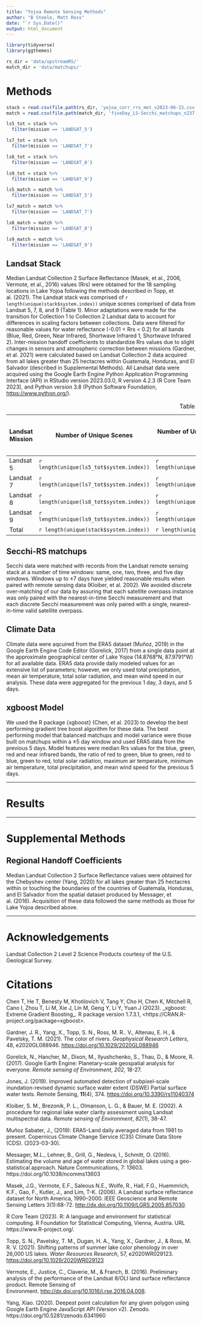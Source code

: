 ```yaml
---
title: "Yojoa Remote Sensing Methods"
author: "B Steele, Matt Ross"
date: "`r Sys.Date()"
output: html_document
---
```


```r
library(tidyverse)
library(ggthemes)

rs_dir = 'data/upstreamRS/'
match_dir = 'data/matchups/'
```

# Methods

```r
stack = read.csv(file.path(rs_dir, 'yojoa_corr_rrs_met_v2023-06-15.csv'))
match = read.csv(file.path(match_dir, 'fiveDay_LS-Secchi_matchups_n237.csv'))

ls5_tot = stack %>% 
  filter(mission == 'LANDSAT_5') 

ls7_tot = stack %>% 
  filter(mission == 'LANDSAT_7') 

ls8_tot = stack %>% 
  filter(mission == 'LANDSAT_8') 

ls9_tot = stack %>% 
  filter(mission == 'LANDSAT_9') 

ls5_match = match %>% 
  filter(mission == 'LANDSAT_5')

ls7_match = match %>% 
  filter(mission == 'LANDSAT_7') 

ls8_match = match %>% 
  filter(mission == 'LANDSAT_8') 

ls9_match = match %>% 
  filter(mission == 'LANDSAT_9') 

```

## Landsat Stack

Median Landsat Collection 2 Surface Reflectance (Masek, et al., 2006, Vermote, et al., 2016) values (Rrs) were obtained for the 18 sampling locations in Lake Yojoa following the methods described in Topp, et al. (2021). The Landsat stack was comprised of `r length(unique(stack$system.index))` unique scenes comprised of data from Landsat 5, 7, 8, and 9 (Table 1). Minor adaptations were made for the transition for Collection 1 to Collection 2 Landsat data to account for differences in scaling factors between collections. Data were filtered for reasonable values for water reflectance (-0.01 \< Rrs \< 0.2) for all bands (Blue, Red, Green, Near Infrared, Shortwave Infrared 1, Shortwave Infrared 2). Inter-mission handoff coefficients to standardize Rrs values due to slight changes in sensors and atmospheric correction between missions (Gardner, et al. 2021) were calculated based on Landsat Collection 2 data acquired from all lakes greater than 25 hectacres within Guatemala, Honduras, and El Salvador (described in Supplemental Methods). All Landsat data were acquired using the Google Earth Engine Python Application Programming Interface (API) in RStudio version 2023.03.0, R version 4.2.3 (R Core Team 2023), and Python version 3.8 (Python Software Foundation, <https://www.python.org/>).

| Landsat Mission | Number of Unique Scenes                  | Number of Unique Scenes with ±5 day matchups | Total number of Available Landsat-Location overpasses | Total number of Landsat-*in situ* Secchi matches |
|---------------|---------------|---------------|---------------|---------------|
| Landsat 5       | `r length(unique(ls5_tot$system.index))` | `r length(unique(ls5_match$system.index))`   | `r nrow(ls5_tot)`                                     | `r nrow(ls5_match)`                              |
| Landsat 7       | `r length(unique(ls7_tot$system.index))` | `r length(unique(ls7_match$system.index))`   | `r nrow(ls7_tot)`                                     | `r nrow(ls7_match)`                              |
| Landsat 8       | `r length(unique(ls8_tot$system.index))` | `r length(unique(ls8_match$system.index))`   | `r nrow(ls8_tot)`                                     | `r nrow(ls8_match)`                              |
| Landsat 9       | `r length(unique(ls9_tot$system.index))` | `r length(unique(ls9_match$system.index))`   | `r nrow(ls9_tot)`                                     | `r nrow(ls9_match)`                              |
| Total           | `r length(unique(stack$system.index))`   | `r length(unique(match$syste.index))`        | `r nrow(stack)`                                       | `r nrow(match)`                                  |

: Table 1

## Secchi-RS matchups

Secchi data were matched with records from the Landsat remote sensing stack at a number of time windows: same, one, two, three, and five day windows. Windows up to ±7 days have yielded reasonable results when paired with remote sensing data (Kloiber, et al. 2002). We avoided discrete over-matching of our data by assuring that each satellite overpass instance was only paired with the nearest-in-time Secchi measurement and that each discrete Secchi measurement was only paired with a single, nearest-in-time valid satellite overpass.

## Climate Data

Climate data were aqcuired from the ERA5 dataset (Muñoz, 2019) in the Google Earth Engine Code Editor (Gorelick, 2017) from a single data point at the approximate geographical center of Lake Yojoa (14.8768°N, 87.9791°W) for all available data. ERA5 data provide daily modeled values for an extensive list of parameters; however, we only used total precipitation, mean air temperature, total solar radiation, and mean wind speed in our analysis. These data were aggregated for the previous 1 day, 3 days, and 5 days.

## xgboost Model

We used the R package {xgboost} (Chen, et al. 2023) to develop the best performing gradient tree boost algorithm for these data. The best performing model that balanced matchups and model variance were those built on matchups within a ±5 day window and used ERA5 data from the previous 5 days. Model features were median Rrs values for the blue, green, red and near infrared bands, the ratio of red to green, blue to green, red to blue, green to red, total solar radiation, maximum air temperature, minimum air temperature, total precipitation, and mean wind speed for the previous 5 days.

------------------------------------------------------------------------

# Results

------------------------------------------------------------------------

# Supplemental Methods

## Regional Handoff Coefficients

Median Landsat Collection 2 Surface Reflectance values were obtained for the Chebyshev center (Yang, 2020) for all lakes greater than 25 hectacres within or touching the boundaries of the countries of Guatemala, Honduras, and El Salvador from the spatial dataset produced by Messager, et al. (2016). Acquisition of these data followed the same methods as those for Lake Yojoa described above.

------------------------------------------------------------------------

# Acknowledgements

Landsat Collection 2 Level 2 Science Products courtesy of the U.S. Geological Survey.

# Citations

Chen T, He T, Benesty M, Khotilovich V, Tang Y, Cho H, Chen K, Mitchell R, Cano I, Zhou T, Li M, Xie J, Lin M, Geng Y, Li Y, Yuan J (2023). \_xgboost: Extreme Gradient Boosting\_. R package version 1.7.3.1, \<https://CRAN.R-project.org/package=xgboost\>.

Gardner, J. R., Yang, X., Topp, S. N., Ross, M. R.. V., Altenau, E. H., & Pavelsky, T. M. (2021). The color of rivers. *Geophysical Research Letters*, 48, e2020GL088946. <https://doi.org/10.1029/2020GL088946>

Gorelick, N., Hancher, M., Dixon, M., Ilyushchenko, S., Thau, D., & Moore, R. (2017). Google Earth Engine: Planetary-scale geospatial analysis for everyone. *Remote sensing of Environment*, *202*, 18-27.

Jones, J. (2019). Improved automated detection of subpixel-scale inundation-revised dynamic surface water extent (DSWE) Partial surface water tests. Remote Sensing, **11**(4), 374. <https://doi.org/10.3390/rs11040374>

Kloiber, S. M., Brezonik, P. L., Olmanson, L. G., & Bauer, M. E. (2002). A procedure for regional lake water clarity assessment using Landsat multispectral data. *Remote sensing of Environment*, *82*(1), 38-47.

Muñoz Sabater, J., (2019): ERA5-Land daily averaged data from 1981 to present. Copernicus Climate Change Service (C3S) Climate Data Store (CDS). (2023-03-30).

Messager, M.L., Lehner, B., Grill, G., Nedeva, I., Schmitt, O. (2016). Estimating the volume and age of water stored in global lakes using a geo-statistical approach. Nature Communications, 7: 13603. https://doi.org/10.1038/ncomms13603

Masek, J.G., Vermote, E.F., Saleous N.E., Wolfe, R., Hall, F.G., Huemmrich, K.F., Gao, F., Kutler, J., and Lim, T-K. (2006). A Landsat surface reflectance dataset for North America, 1990--2000. IEEE Geoscience and Remote Sensing Letters 3(1):68-72. <http://dx.doi.org/10.1109/LGRS.2005.857030>.

R Core Team (2023). R: A language and environment for statistical computing. R Foundation for Statistical Computing, Vienna, Austria. URL https://www.R-project.org/.

Topp, S. N., Pavelsky, T. M., Dugan, H. A., Yang, X., Gardner, J., & Ross, M. R. V. (2021). Shifting patterns of summer lake color phenology in over 26,000 US lakes. *Water Resources Research*, 57, e2020WR029123. <https://doi.org/10.1029/2020WR029123>

Vermote, E., Justice, C., Claverie, M., & Franch, B. (2016). Preliminary analysis of the performance of the Landsat 8/OLI land surface reflectance product. Remote Sensing of Environment. <http://dx.doi.org/10.1016/j.rse.2016.04.008>.

Yang, Xiao. (2020). Deepest point calculation for any given polygon using Google Earth Engine JavaScript API (Version v2). Zenodo. https://doi.org/10.5281/zenodo.6341960
